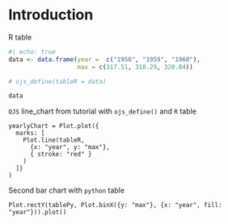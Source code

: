 # Introduction

R table
```r
#| echo: true
data <- data.frame(year =  c("1958", "1959", "1960"), 
                   max = c(317.51, 318.29, 320.04))

# ojs_define(tableR = data)

data
```



`OJS` line_chart from tutorial with `ojs_define()` and `R` table

```ojs
yearlyChart = Plot.plot({
  marks: [
    Plot.line(tableR, 
      {x: "year", y: "max"}, 
      { stroke: "red" }
    )
  ]}
)
```

<!-- `Python` table -->
<!-- ```{python} -->
<!-- import pandas as pd -->
<!-- d = { -->
<!--     'year': ['1958', '1959', '1960'], -->
<!--     'max': [317.5, 318.9, 320.7] -->
<!-- } -->
<!-- df = pd.DataFrame(data=d) -->

<!-- ojs_define(tablePy = df) -->
<!-- ``` -->


Second bar chart with `python` table
```ojs

Plot.rectY(tablePy, Plot.binX({y: "max"}, {x: "year", fill: "year"})).plot()

```